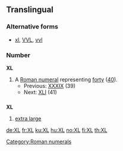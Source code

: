 ==Translingual==

===Alternative forms===
* [[xl]], [[VVL]], [[vvl]]

===Number===
'''XL'''

# A [[Roman numeral]] representing [[forty]] ([[40]]).
#* Previous: [[XXXIX]] (39)
#* Next: [[XLI]] (41)

==={{abbreviation}}===
'''XL'''

# [[extra large]]

[[Category:Roman numerals]]

[[de:XL]]
[[fr:XL]]
[[ku:XL]]
[[hu:XL]]
[[no:XL]]
[[fi:XL]]
[[th:XL]]